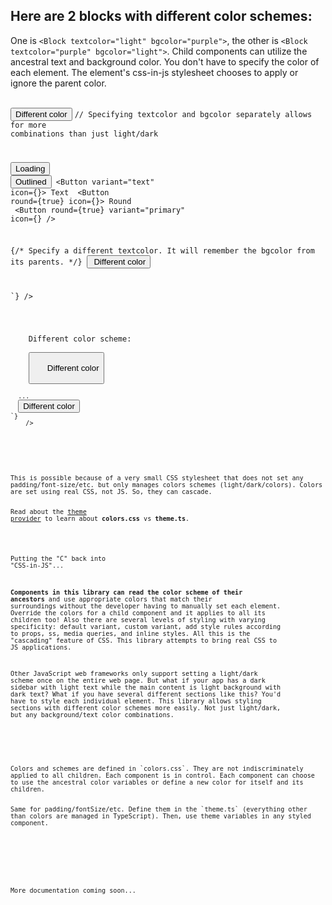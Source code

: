 
<Meta title="Get started/Styling system/Cascading colors" />

<ThemeProvider>
  <Wrapper bgcolor="dark">

## Here are 2 blocks with different color schemes:

One is `<Block textcolor="light" bgcolor="purple">`, the other is `<Block textcolor="purple" bgcolor="light">`. Child components can utilize the ancestral text and background color. You don't have to specify the color of each element. The element's css-in-js stylesheet chooses to apply or ignore the parent color.

<br />

<Block textcolor="light" bggradient="purple" ss="padding: 1rem;">
  <Block variant="articleX" ss="padding-top:1.25rem;">
    <Buttons />
    <Button size="sm" textcolor="rainbow" ss="margin: 0 0.875rem 0.875rem 0;">
      Different color
    </Button>
    <Code
      collapsed={true}
      code={`// Setting the color scheme is easy...
  
// Specifying textcolor and bgcolor separately allows for more combinations than just light/dark
<Block textcolor="light" bgcolor="purple">
   
  <Button loading={true}>Loading</Button>
  <Button variant="outlined">Outlined</Button>
  <Button variant="text" icon={<FontAwesomeIcon icon={faUser} />}>
    Text
  </Button>
  <Button round={true} icon={<FontAwesomeIcon icon={faUser} />}>
    Round
  </Button>
  <Button
    round={true}
    variant="primary"
    icon={<FontAwesomeIcon icon={faUser} />}
  />
  
  {/* Specify a different textcolor. It will remember the bgcolor from its parents. */}
  <Button textcolor="rainbow">
    Different color
  </Button>
  
</Block>`}
    />
  </Block>
</Block>

<Block textcolor="purple" bgcolor="light" ss="padding: 1rem;">
  <Block variant="articleX">
    <Block as="h3">Different color scheme:</Block>
    <Buttons />
    <Button size="sm" textcolor="cta" ss="margin: 0 0.875rem 0.875rem 0;">
      Different color
    </Button>
    <Code
      collapsed={true}
      code={`// Exactly same code for buttons. Just change the wrapper colors:
<Block textcolor="purple" bgcolor="light">
  ...
  <Button textcolor="cta">Different color</Button>
</Block>`}
    />
  </Block>
</Block>

<br />
<br />
This is possible because of a very small CSS stylesheet that does not set any padding/font-size/etc. but only manages colors schemes (light/dark/colors). Colors are set using real CSS, not JS. So, they can cascade.  

Read about the [theme provider](/docs/get-started-theme-provider--page) to learn about <b>colors.css</b> vs <b>theme.ts</b>.  
<br />


<Block as="h2" textgradient="rainbow">Putting the "C" back into "CSS-in-JS"...</Block>

**Components in this library can read the color scheme of their ancestors** and use appropriate colors that match their surroundings without the developer having to manually set each element. Override the colors for a child component and it applies to all its children too! Also there are several levels of styling with varying specificity: default variant, custom variant, add style rules according to props, ss, media queries, and inline styles. All this is the "cascading" feature of CSS. This library attempts to bring real CSS to JS applications.

Other JavaScript web frameworks only support setting a light/dark scheme once on the entire web page. But what if your app has a dark sidebar with light text while the main content is light background with dark text? What if you have several different sections like this? You'd have to style each individual element. This library allows styling sections with different color schemes more easily. Not just light/dark, but any background/text color combinations.  

<Block ss="margin-top: 1.5rem; padding: 1rem; * {font-size: 1rem;line-height:1.5rem;}" variant="gradientOutline" bggradient="rainbow">
  <Block textgradient="rainbow">
  <p>
Colors and schemes are defined in `colors.css`. They are not indiscriminately applied to all children. Each component is in control. Each component can choose to use the ancestral color variables or define a new color for itself and its children. 
</p><p>
Same for padding/fontSize/etc. Define them in the `theme.ts` (everything other than colors are managed in TypeScript). Then, use theme variables in any styled component.
</p></Block></Block>

<br />
<br />

More documentation coming soon...
</Wrapper>
</ThemeProvider>

